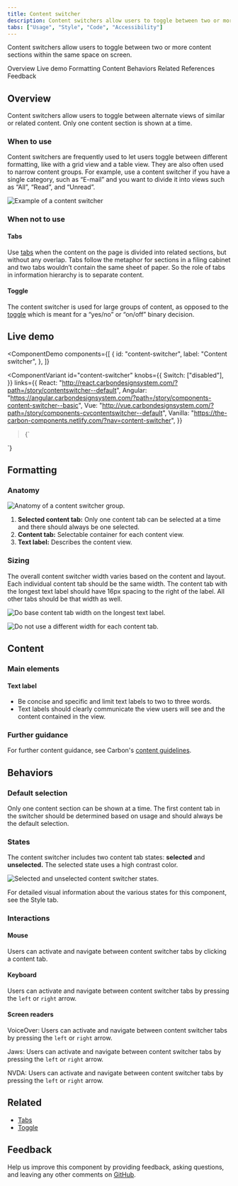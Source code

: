 ```yaml
---
title: Content switcher
description: Content switchers allow users to toggle between two or more content sections within the same space on screen.
tabs: ["Usage", "Style", "Code", "Accessibility"]
---
```


<PageDescription>

Content switchers allow users to toggle between two or more content sections within the same space on screen.

</PageDescription>

<AnchorLinks>

<AnchorLink>Overview</AnchorLink>
<AnchorLink>Live demo</AnchorLink>
<AnchorLink>Formatting</AnchorLink>
<AnchorLink>Content</AnchorLink>
<AnchorLink>Behaviors</AnchorLink>
<AnchorLink>Related</AnchorLink>
<AnchorLink>References</AnchorLink>
<AnchorLink>Feedback</AnchorLink>

</AnchorLinks>

## Overview

Content switchers allow users to toggle between alternate views of similar or related content. Only one content section is shown at a time.

### When to use

Content switchers are frequently used to let users toggle between different formatting, like with a grid view and a table view. They are also often used to narrow content groups. For example, use a content switcher if you have a single category, such as “E-mail” and you want to divide it into views such as “All”, “Read”, and “Unread”.

<Row>
<Column colLg={12}>

![Example of a content switcher](images/content-switcher-usage-1.png)

</Column>
</Row>

### When not to use

#### Tabs

Use [tabs](/components/tabs/usage) when the content on the page is divided into related sections, but without any overlap. Tabs follow the metaphor for sections in a filing cabinet and two tabs wouldn’t contain the same sheet of paper. So the role of tabs in information hierarchy is to separate content.

#### Toggle

The content switcher is used for large groups of content, as opposed to the [toggle](/components/toggle/usage) which is meant for a “yes/no” or “on/off” binary decision.

## Live demo

<ComponentDemo
  components={[
    {
      id: "content-switcher",
      label: "Content switcher",
    },
  ]}
>
  <ComponentVariant
    id="content-switcher"
    knobs={{
      Switch: ["disabled"],
    }}
    links={{
      React:
        "http://react.carbondesignsystem.com/?path=/story/contentswitcher--default",
      Angular:
        "https://angular.carbondesignsystem.com/?path=/story/components-content-switcher--basic",
      Vue:
        "http://vue.carbondesignsystem.com/?path=/story/components-cvcontentswitcher--default",
      Vanilla:
        "https://the-carbon-components.netlify.com/?nav=content-switcher",
    }}
  >{`
<ContentSwitcher onChange={console.log}>
  <Switch name={'first'} text='First section' />
  <Switch name={'second'} text='Second section' />
  <Switch name={'third'} text='Third section' />
</ContentSwitcher>
`}</ComponentVariant>
</ComponentDemo>

## Formatting

### Anatomy

<Row>
<Column colLg={8}>

![Anatomy of a content switcher group.](images/content-switcher-usage-2.png)

</Column>
</Row>

1. **Selected content tab:** Only one content tab can be selected at a time and there should always be one selected.
2. **Content tab:** Selectable container for each content view.
3. **Text label:** Describes the content view.

### Sizing

The overall content switcher width varies based on the content and layout. Each individual content tab should be the same width. The content tab with the longest text label should have 16px spacing to the right of the label. All other tabs should be that width as well.

<DoDontRow>
  <DoDont caption="Do base content tab width on the longest text label.">

![Do base content tab width on the longest text label.](images/content-switcher-usage-3-do.png)

  </DoDont>
  <DoDont type="dont" caption="Do not use a different width for each content tab.">

![Do not use a different width for each content tab.](images/content-switcher-usage-3-don't.png)

  </DoDont>
</DoDontRow>

## Content

### Main elements

#### Text label

- Be concise and specific and limit text labels to two to three words.
- Text labels should clearly communicate the view users will see and the content contained in the view.

### Further guidance

For further content guidance, see Carbon's [content guidelines](notion://www.notion.so/guidelines/content/general).

## Behaviors

### Default selection

Only one content section can be shown at a time. The first content tab in the switcher should be determined based on usage and should always be the default selection.

### States

The content switcher includes two content tab states: **selected** and **unselected.** The selected state uses a high contrast color.

<Row>
<Column colLg={8}>

![Selected and unselected content switcher states.](images/content-switcher-usage-4.png)

</Column>
</Row>

For detailed visual information about the various states for this component, see the Style tab.

### Interactions

#### Mouse

Users can activate and navigate between content switcher tabs by clicking a content tab.

#### Keyboard

Users can activate and navigate between content switcher tabs by pressing the `left` or `right` arrow.

#### Screen readers

VoiceOver: Users can activate and navigate between content switcher tabs by pressing the `left` or `right` arrow.

Jaws: Users can activate and navigate between content switcher tabs by pressing the `left` or `right` arrow.

NVDA: Users can activate and navigate between content switcher tabs by pressing the `left` or `right` arrow.

## Related

- [Tabs](/components/tabs/usage)
- [Toggle](/components/toggle/usage)

## Feedback

Help us improve this component by providing feedback, asking questions, and leaving any other comments on [GitHub](https://github.com/carbon-design-system/carbon-website/issues/new?assignees=&labels=feedback&template=feedback.md).

